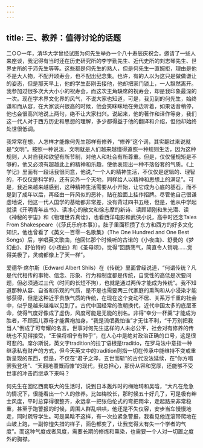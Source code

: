 ```yaml
---
---
---
```

title: 三、教养：值得讨论的话题
---




二○○一年，清华大学曾经试图为何先生举办一个八十寿辰庆祝会，邀请了一些人来座谈，我记得有当时还在历史研究所的李学勤先生、近代史所的刘志琴先生、世界史所的于沛先生等等。这些都是何先生的熟人，但是何先生一直婉拒，理由是他不是大人物，不配开颂寿会，也不配出纪念集。也许，有的人以为这只是做做谦让的姿态，但是那天早上，他的学生彭刚去接他，他却把家门锁上，一人飘然离开。我参加过很多次大大小小的祝寿会，而这次主角缺席的祝寿会，却是我印象最深的一次。现在学术界文化界的风气，不说大家也知道，可是，我见到的何先生，始终谦和而从容，在大家谈兴很高的时候，他会笑眯眯地在旁边听着，如果话音稍停，他也会很高兴地说上两句，绝不让大家扫兴。说起来，他的著作和译作等身，我们这一代人对于西方历史和思想的理解，多少都得益于他的翻译和介绍，但他却始终处世很低调。

我常常在想，人怎样才能像何先生那样有修养，“修养”这个词，其实翻过来说就是“文明”。按照一种说法，文明就是人们越来越懂得遵照一种规则生活，因为这种规则，人对自我和欲望有所节制，对他人和社会有所尊重。但是，仅仅懂规矩是不够的，他又必须有超越此上的精神和乐趣，使他表现出一种不落俗套的气质。《上学记》里面有一段话我很同意，他说,“一个人的精神生活，不仅仅是逻辑的、理智的，不仅仅是科学的，还有另外一个天地，同样给人以精神和思想上的满足”。可是，我近来越来越感到，这种精神生活需要从小开始，让它成为心底的基石，而不是到了成年以后，再经由一阵风似的恶补，贴在脸面上挂作招牌。尽管他自己很谦虚地说，他这一代人国学的基础都非常差，没有背过四书五经，但是，他从中学起就读《开明青年丛书》、读冰心的散文和徐志摩的新诗、读顾颉刚和朱光潜、读《神秘的宇宙》和《物理世界真诠》，也看西洋电影和武侠小说，高中时还念Tales From Shakespeare（《莎氏乐府本事》）。肚子里面积攒了东方和西方的好多文化知识，他也曾看了《英文一百零一名歌集》（The One Hundred and One Best Songs）后，学唱英文歌曲，他回忆那个时候听的古诺的《小夜曲》、舒曼的《梦幻曲》、舒伯特的《小夜曲》和《圣母颂》，觉得“回肠荡气，简直令人销魂……觉得美极了，灵魂都像上了天一样”。

爱德华·席尔斯（Edward Albert Shils）在《传统》里面曾经说道，“何谓传统？凡是代代相传的事物、信念、形象、行为和制度都是传统，自觉性的高低是次要问题，但必须通过三代（时间的长短不拘），也就是通过两传才能成为传统”。我不知道那种从容、自省和乐观的气质，是不是也需要两三代家庭的熏陶和从小浸染才能够获得，但是这种近乎贵族气质的传统，在现在这个变动不居、关系万千重的社会中，似乎是越来越难以见到了。古代中国经常的改朝换代，近代中国太多的底层革命，使得气度好像成了虚伪，风度可能是无能的别名。非得“幸分一杯羹”才能成为胜者，不顾孤儿寡母才能黄袍加身，“我是流氓我怕谁”才无往不利，“千万别把我当人”倒成了可夸耀的名言。世事对何先生这样的人未必公平，社会对有修养的传统也不见得接受，“王侯将相宁有种乎”，在人心中是绝对政治正确的口号，这是很可悲的。席尔斯说，英文字tradition的拉丁语根是traditio，在罗马法中意指一种继承私有财产的方式，但今天英文中的tradition则指一切在传承中能维持不变或重新呈现的东西，但是，不仅在“君子之泽，五世而斩”的古代没法延续，在“你方唱罢我登场”、“天翻地覆慨而慷”的现代，我总担心，那份从容和宽厚，还能够不受世事的冲击而继承下来吗？

何先生在回忆西南联大的生活时，说到日本轰炸时的梅贻琦和吴晗，“大凡在危急的情况下，很能看出一个人的修养。比如梅校长，那时候五十好几了，可是极有绅士风度，平时总穿得很整齐，永远拿一把张伯伦式的弯把雨伞，走起路来非常稳重，甚至于跑警报的时候，周围人群乱哄哄，他还是不失仪容，安步当车慢慢地走，同时疏导学生。可是吴晗不这样，有一次拉紧急警报，我看见他连滚带爬地在山坡上跑，一副惊惶失措的样子，面色都变了，让我觉得太有失一个学者的气度”。而这种气度或者风度，需要长期的修炼和熏染，也需要一个人对一切置之度外的胸襟。